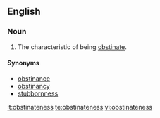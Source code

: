 ==English==
===Noun===
{{en-noun|-}}
# The characteristic of being [[obstinate]].

====Synonyms====
*[[obstinance]]
*[[obstinancy]]
*[[stubbornness]]

[[it:obstinateness]]
[[te:obstinateness]]
[[vi:obstinateness]]